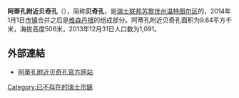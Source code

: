 {{Infobox settlement
| name = 阿蒂孔附近贝奇孔
| native_name = {{lang|de|Bertschikon bei Attikon}}
| settlement_type = {{link-en|瑞士已废除市镇列表|List of former municipalities of Switzerland|瑞士已废除市镇}}
| image_skyline = Bertschikon lernejo 048.jpg
| image_caption = 贝奇孔风光
| image_seal = Coat of arms of Bertschikon.svg
| image_map = Karte Gemeinde Bertschikon 2013.png
| map_caption = 2014年1月1日市镇合并之前贝奇孔在温特图尔区的位置
| pushpin_map = Switzerland
| pushpin_relief = Switzerland relief location map.jpg
| pushpin_label_position = bottom
| pushpin_map_caption = 贝奇孔在瑞士的位置
| subdivision_type = 国家
| subdivision_name = {{CHE}}
| subdivision_type1 = [[瑞士行政区划|州]]
| subdivision_name1 = [[File:Flag_of_Canton_of_Zürich.svg|16px]] [[苏黎世州|苏黎世州]]
| subdivision_type2 = [[区_(瑞士)|区]]
| subdivision_name2 = [[温特图尔区|温特图尔区]]
| subdivision_type3 = [[市镇_(瑞士)|市镇]]
| subdivision_name3 = [[维森丹根|维森丹根]]
| elevation_m = 506
| area_total_km2 = 9.64
| population_as_of = 2013年12月31日
| population_total = 1091
| population_density_km2 = auto
| timezone = [[欧洲中部时间|CET]]
| utc_offset = +1
| timezone_DST = [[欧洲中部夏令时间|CEST]]
| utc_offset_DST = +2
| coordinates = {{coord|47|31|38|N|8|48|50|E|region:|display=inline,title}}
| postal_code_type = [[瑞士邮政编码系统|邮政编码]]
| postal_code = 8543
| website = {{url|www.bertschikon.ch}}
}}

'''阿蒂孔附近贝奇孔'''（{{lang-de|Bertschikon bei Attikon}}），简称'''贝奇孔'''，是[[瑞士联邦|瑞士联邦]][[苏黎世州|苏黎世州]][[温特图尔区|温特图尔区]]的{{link-en|瑞士已废除市镇列表|List of former municipalities of Switzerland|已废除市镇}}，2014年1月1日[[市镇_(瑞士)|市镇]]合并之后是[[维森丹根|维森丹根]]的组成部分。阿蒂孔附近贝奇孔面积为9.64平方千米，海拔高度506米，2013年12月31日人口数为1,091。

== 外部連結 ==
* [http://www.bertschikon.ch 阿蒂孔附近贝奇孔官方网站]{{Wayback|url=http://www.bertschikon.ch/ |date=20200319115657 }} {{de icon}}

{{Switzerland-geo-stub}}
{{DEFAULTSORT:Bertschikon}}
[[Category:已不存在的瑞士市鎮|Category:已不存在的瑞士市鎮]]